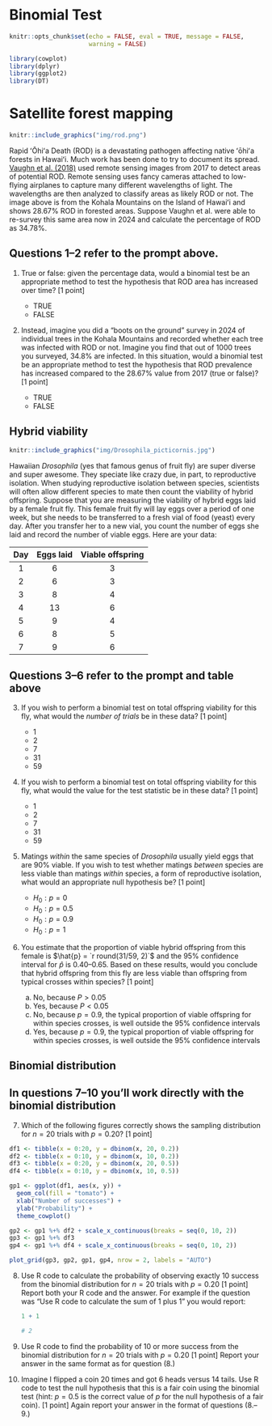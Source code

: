 # Binomial Test

```r
knitr::opts_chunk$set(echo = FALSE, eval = TRUE, message = FALSE, 
                      warning = FALSE)

library(cowplot)
library(dplyr)
library(ggplot2)
library(DT)
```


# Satellite forest mapping {.unnumbered}

```r
knitr::include_graphics("img/rod.png")
```

Rapid ʻŌhiʻa Death (ROD) is a devastating pathogen affecting native ʻōhiʻa forests in Hawaiʻi. Much work has been done to try to document its spread. [Vaughn et al. (2018)](https://www.mdpi.com/2072-4292/10/4/502) used remote sensing images from 2017 to detect areas of potential ROD. Remote sensing uses fancy cameras attached to low-flying airplanes to capture many different wavelengths of light. The wavelengths are then analyzed to classify areas as likely ROD or not. The image above is from the Kohala Mountains on the Island of Hawaiʻi and shows 28.67% ROD in forested areas. Suppose Vaughn et al. were able to re-survey this same area now in 2024 and calculate the percentage of ROD as 34.78%. 

::: {.callout-tip}
## Questions 1--2 refer to the prompt above.

1. True or false: given the percentage data, would a binomial test be an appropriate method to test the hypothesis that ROD area has increased over time? [1 point]

    - TRUE
    - FALSE

2. Instead, imagine you did a "boots on the ground" survey in 2024 of individual trees in the Kohala Mountains and recorded whether each tree was infected with ROD or not. Imagine you find that out of 1000 trees you surveyed, 34.8% are infected. In this situation, would a binomial test be an appropriate method to test the hypothesis that ROD prevalence has increased compared to the 28.67% value from 2017 (true or false)? [1 point]

    - TRUE
    - FALSE

:::
  
## Hybrid viability {.unnumbered}

```r
knitr::include_graphics("img/Drosophila_picticornis.jpg")
```

Hawaiian *Drosophila* (yes that famous genus of fruit fly) are super diverse and super awesome. They speciate like crazy due, in part, to reproductive isolation. When studying reproductive isolation between species, scientists will often allow different species to mate then count the viability of hybrid offspring. Suppose that you are measuring the viability of hybrid eggs laid by a female fruit fly. This female fruit fly will lay eggs over a period of one week, but she needs to be transferred to a fresh vial of food (yeast) every day. After you transfer her to a new vial, you count the number of eggs she laid and record the number of viable eggs. Here are your data:

 Day | Eggs laid | Viable offspring
:---:|:---------:|:----------------:
 1   | 6         | 3
 2   | 6         | 3
 3   | 8         | 4
 4   | 13        | 6
 5   | 9         | 4
 6   | 8         | 5
 7   | 9         | 6


::: {.callout-tip}
## Questions 3--6 refer to the prompt and table above


3. If you wish to perform a binomial test on total offspring viability for this fly, what would the *number of trials* be in these data? [1 point]

    - 1
    - 2
    - 7
    - 31
    - 59


4. If you wish to perform a binomial test on total offspring viability for this fly, what would the value for the test statistic be in these data? [1 point]

    - 1
    - 2
    - 7
    - 31
    - 59



5. Matings *within* the same species of *Drosophila* usually yield eggs that are 90% viable. If you wish to test whether matings *between* species are less viable than matings *within* species, a form of reproductive isolation, what would an appropriate null hypothesis be? [1 point]

    - $H_0: p = 0$
    - $H_0: p = 0.5$
    - $H_0: p = 0.9$
    - $H_0: p = 1$

6. You estimate that the proportion of viable hybrid offspring from this female is $\hat{p} = `r round(31/59, 2)`$ and the 95% confidence interval for $\hat{p}$ is 0.40--0.65. Based on these results, would you conclude that hybrid offspring from this fly are less viable than offspring from typical crosses within species? [1 point]

    a. No, because $P > 0.05$
    b. Yes, because $P < 0.05$
    c. No, because $p = 0.9$, the typical proportion of viable offspring for within species crosses, is well outside the 95% confidence intervals 
    d. Yes, because $p = 0.9$, the typical proportion of viable offspring for within species crosses, is well outside the 95% confidence intervals 

:::


## Binomial distribution {.unnumbered}

::: {.callout-tip}
## In questions 7--10 you'll work directly with the binomial distribution

7. Which of the following figures correctly shows the sampling distribution for $n = 20$ trials with $p = 0.20$? [1 point]

```r

df1 <- tibble(x = 0:20, y = dbinom(x, 20, 0.2))
df2 <- tibble(x = 0:10, y = dbinom(x, 10, 0.2))
df3 <- tibble(x = 0:20, y = dbinom(x, 20, 0.5))
df4 <- tibble(x = 0:10, y = dbinom(x, 10, 0.5))

gp1 <- ggplot(df1, aes(x, y)) +
  geom_col(fill = "tomato") +
  xlab("Number of successes") +
  ylab("Probability") +
  theme_cowplot()

gp2 <- gp1 %+% df2 + scale_x_continuous(breaks = seq(0, 10, 2))
gp3 <- gp1 %+% df3
gp4 <- gp1 %+% df4 + scale_x_continuous(breaks = seq(0, 10, 2))

plot_grid(gp3, gp2, gp1, gp4, nrow = 2, labels = "AUTO")

```


8. Use R code to calculate the probability of observing exactly 10 success from the binomial distribution for $n = 20$ trials with $p = 0.20$ [1 point] Report both your R code and the answer. For example if the question was "Use R code to calculate the sum of 1 plus 1" you would report:

    ```r
    1 + 1
    
    # 2
    ```

9. Use R code to find the probability of 10 or more success from the binomial distribution for $n = 20$ trials with $p = 0.20$ [1 point] Report your answer in the same format as for question (8.)

10. Imagine I flipped a coin 20 times and got 6 heads versus 14 tails. Use R code to test the null hypothesis that this is a fair coin using the binomial test (hint: $p = 0.5$ is the correct value of $p$ for the null hypothesis of a fair coin). [1 point] Again report your answer in the format of questions (8.--9.)

:::



